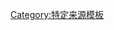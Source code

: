 {{cite book
| title = Catalogue of Fossil Chitons
| last = van Belle | first = R. A. 
| year = 1981
| isbn = 90 6279 018 6
}}<noinclude>
[[Category:特定来源模板]]
</noinclude>